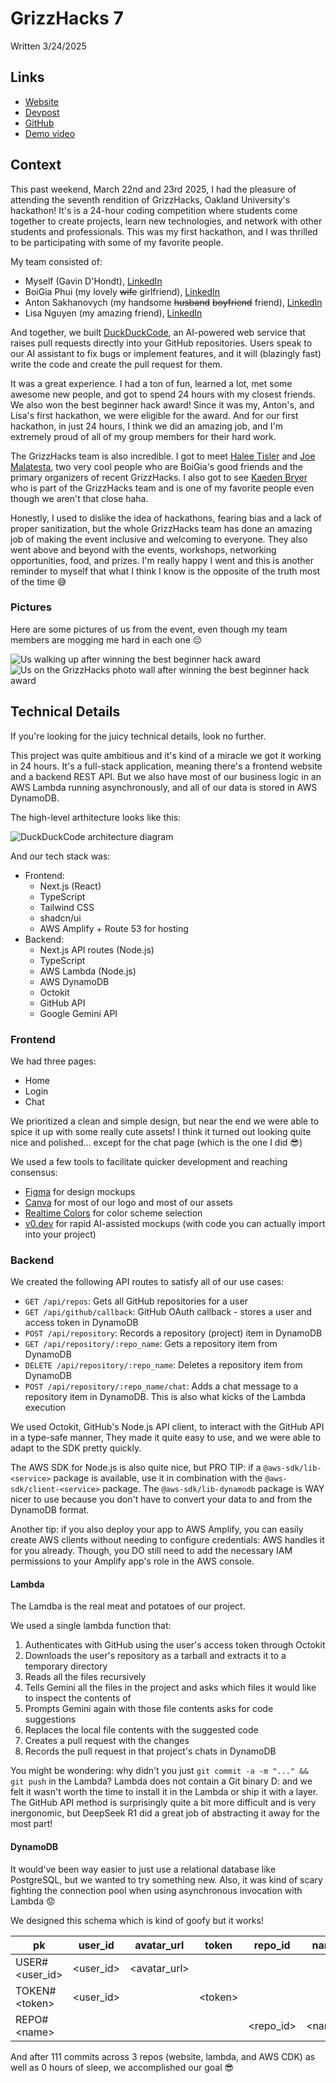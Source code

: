 # GrizzHacks 7

Written 3/24/2025

## Links

- <a href="https://duckduckcode.tech" target="_blank">Website</a>
- <a href="https://devpost.com/software/duckduckcode" target="_blank">Devpost</a>
- <a href="https://github.com/orgs/DuckDuckCode-tech/repositories" target="_blank">GitHub</a>
- <a href="https://youtu.be/q8YWrZACpDw?si=uwAoR-PhA-M1mtsx" target="_blank">Demo video</a>

## Context

This past weekend, March 22nd and 23rd 2025, I had the pleasure of attending the seventh rendition of GrizzHacks, Oakland University's hackathon!
It's is a 24-hour coding competition where students come together to create projects, learn new technologies, and network with other students and professionals.
This was my first hackathon, and I was thrilled to be participating with some of my favorite people.

My team consisted of:
- Myself (Gavin D'Hondt), <a href="https://www.linkedin.com/in/gavindhondt" target="_blank">LinkedIn</a>
- BoiGia Phui (my lovely ~~wife~~ girlfriend), <a href="https://www.linkedin.com/in/boigia-phui" target="_blank">LinkedIn</a>
- Anton Sakhanovych (my handsome ~~husband~~ ~~boyfriend~~ friend), <a href="https://www.linkedin.com/in/antonsakhanovych" target="_blank">LinkedIn</a>
- Lisa Nguyen (my amazing friend), <a href="https://www.linkedin.com/in/nguyen8" target="_blank">LinkedIn</a>

And together, we built <a href="https://duckduckcode.tech" target="_blank">DuckDuckCode</a>, an AI-powered web service that raises pull requests directly into your GitHub repositories.
Users speak to our AI assistant to fix bugs or implement features, and it will (blazingly fast) write the code and create the pull request for them.

It was a great experience.
I had a ton of fun, learned a lot, met some awesome new people, and got to spend 24 hours with my closest friends.
We also won the best beginner hack award!
Since it was my, Anton's, and Lisa's first hackathon, we were eligible for the award.
And for our first hackathon, in just 24 hours, I think we did an amazing job, and I'm extremely proud of all of my group members for their hard work.

The GrizzHacks team is also incredible.
I got to meet <a href="https://www.linkedin.com/in/halee-tisler" target="_blank">Halee Tisler</a> and <a href="https://www.linkedin.com/in/joemmalatesta" target="_blank">Joe Malatesta</a>, two very cool people who are BoiGia's good friends and the primary organizers of recent GrizzHacks.
I also got to see <a href="https://www.linkedin.com/in/kaeden-bryer" target="_blank">Kaeden Bryer</a> who is part of the GrizzHacks team and is one of my favorite people even though we aren't that close haha.

Honestly, I used to dislike the idea of hackathons, fearing bias and a lack of proper sanitization, but the whole GrizzHacks team has done an amazing job of making the event inclusive and welcoming to everyone.
They also went above and beyond with the events, workshops, networking opportunities, food, and prizes.
I'm really happy I went and this is another reminder to myself that what I think I know is the opposite of the truth most of the time 😅

### Pictures

Here are some pictures of us from the event, even though my team members are mogging me hard in each one 😔

<img src="/images/grizzhacks7/walk.webp" alt="Us walking up after winning the best beginner hack award" />
<img src="/images/grizzhacks7/wall.webp" alt="Us on the GrizzHacks photo wall after winning the best beginner hack award" />

## Technical Details

If you're looking for the juicy technical details, look no further.

This project was quite ambitious and it's kind of a miracle we got it working in 24 hours.
It's a full-stack application, meaning there's a frontend website and a backend REST API.
But we also have most of our business logic in an AWS Lambda running asynchronously, and all of our data is stored in AWS DynamoDB.

The high-level arthitecture looks like this:

<img src="/images/grizzhacks7/duckduckcode-architecture.webp" alt="DuckDuckCode architecture diagram" />

And our tech stack was:
- Frontend:
    - Next.js (React)
    - TypeScript
    - Tailwind CSS
    - shadcn/ui
    - AWS Amplify + Route 53 for hosting
- Backend:
    - Next.js API routes (Node.js)
    - TypeScript
    - AWS Lambda (Node.js)
    - AWS DynamoDB
    - Octokit
    - GitHub API
    - Google Gemini API

### Frontend

We had three pages:
- Home
- Login
- Chat

We prioritized a clean and simple design, but near the end we were able to spice it up with some really cute assets!
I think it turned out looking quite nice and polished... except for the chat page (which is the one I did 😎)

We used a few tools to facilitate quicker development and reaching consensus:
- <a href="https://www.figma.com" target="_blank">Figma</a> for design mockups
- <a href="https://www.canva.com/" target="_blank">Canva</a> for most of our logo and most of our assets
- <a href="https://www.realtimecolors.com" target="_blank">Realtime Colors</a> for color scheme selection
- <a href="https://v0.dev" target="_blank">v0.dev</a> for rapid AI-assisted mockups (with code you can actually import into your project)

### Backend

We created the following API routes to satisfy all of our use cases:
- `GET /api/repos`: Gets all GitHub repositories for a user
- `GET /api/github/callback`: GitHub OAuth callback - stores a user and access token in DynamoDB
- `POST /api/repository`: Records a repository (project) item in DynamoDB
- `GET /api/repository/:repo_name`: Gets a repository item from DynamoDB
- `DELETE /api/repository/:repo_name`: Deletes a repository item from DynamoDB
- `POST /api/repository/:repo_name/chat`: Adds a chat message to a repository item in DynamoDB. This is also what kicks of the Lambda execution

We used Octokit, GitHub's Node.js API client, to interact with the GitHub API in a type-safe manner,
They made it quite easy to use, and we were able to adapt to the SDK pretty quickly.

The AWS SDK for Node.js is also quite nice, but PRO TIP: if a `@aws-sdk/lib-<service>` package is available, use it in combination with the `@aws-sdk/client-<service>` package.
The `@aws-sdk/lib-dynamodb` package is WAY nicer to use because you don't have to convert your data to and from the DynamoDB format.

Another tip: if you also deploy your app to AWS Amplify, you can easily create AWS clients without needing to configure credentials: AWS handles it for you already.
Though, you DO still need to add the necessary IAM permissions to your Amplify app's role in the AWS console.

#### Lambda

The Lamdba is the real meat and potatoes of our project.

We used a single lambda function that:
1. Authenticates with GitHub using the user's access token through Octokit
2. Downloads the user's repository as a tarball and extracts it to a temporary directory
3. Reads all the files recursively
4. Tells Gemini all the files in the project and asks which files it would like to inspect the contents of
5. Prompts Gemini again with those file contents asks for code suggestions
6. Replaces the local file contents with the suggested code
7. Creates a pull request with the changes
8. Records the pull request in that project's chats in DynamoDB

You might be wondering: why didn't you just `git commit -a -m "..." && git push` in the Lambda?
Lambda does not contain a Git binary D: and we felt it wasn't worth the time to install it in the Lambda or ship it with a layer.
The GitHub API method is surprisingly quite a bit more difficult and is very inergonomic, but DeepSeek R1 did a great job of abstracting it away for the most part!

#### DynamoDB

It would've been way easier to just use a relational database like PostgreSQL, but we wanted to try something new.
Also, it was kind of scary fighting the connection pool when using asynchronous invocation with Lambda 😟

We designed this schema which is kind of goofy but it works!

<div style={{ overflowX: "scroll" }}>

| pk | user_id | avatar_url | token | repo_id | name | branch | chats |
|----|---------|------------|-------|---------|------|--------|-------|
| USER#\<user_id\> | \<user_id\> | \<avatar_url\> | | | | | |
| TOKEN#\<token\> | \<user_id\> | | \<token\> | | | | |
| REPO#\<name\> | | | | \<repo_id\> | \<name\> | \<branch\> | \<chats\> |

</div>

And after 111 commits across 3 repos (website, lambda, and AWS CDK) as well as 0 hours of sleep, we accomplished our goal 😎
